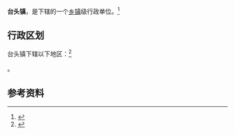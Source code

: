 {{中国乡级行政区|14/10/29/102/000}}

'''台头镇'''，是{{PRC admin/fullname|14/10/29/102/000|3}}下辖的一个[[乡镇|乡镇]]级行政单位。<ref>{{PRC admin/ref sgc|{{PRC admin/parent|14/10/29/102/000}}}}</ref>

== 行政区划 ==

台头镇下辖以下地区：<ref>{{PRC admin/ref sgc|14/10/29/102/000}}</ref>

{{PRC admin/children|14/10/29/102/000}}。

== 参考资料 ==

{{reflist}}

{{行政区划小作品}}
{{PRC admin/navcat|14/10/29/102/000}}